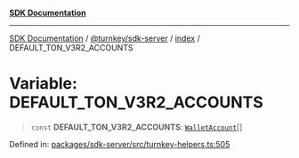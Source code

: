 [**SDK Documentation**](../../../../README.mdx)

***

[SDK Documentation](../../../../packages.mdx) / [@turnkey/sdk-server](../../README.mdx) / [index](../README.mdx) / DEFAULT\_TON\_V3R2\_ACCOUNTS

# Variable: DEFAULT\_TON\_V3R2\_ACCOUNTS

> `const` **DEFAULT\_TON\_V3R2\_ACCOUNTS**: [`WalletAccount`](../interfaces/WalletAccount.mdx)[]

Defined in: [packages/sdk-server/src/turnkey-helpers.ts:505](https://github.com/tkhq/sdk/blob/078f5423e923fbd1d7fd39440402d7f01d09c3d0/packages/sdk-server/src/turnkey-helpers.ts#L505)
